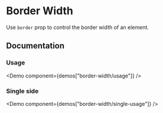 

# Border Width

Use `border` prop to control the border width of an element.

<Scale values="border" />

## Documentation

### Usage

<Demo component={demos["border-width/usage"]} />

### Single side

<Demo component={demos["border-width/single-usage"]} />
